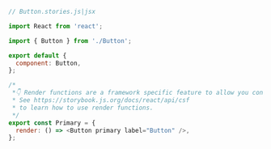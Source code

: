 ```js
// Button.stories.js|jsx

import React from 'react';

import { Button } from './Button';

export default {
  component: Button,
};

/*
 *👇 Render functions are a framework specific feature to allow you control on how the component renders.
 * See https://storybook.js.org/docs/react/api/csf
 * to learn how to use render functions.
 */
export const Primary = {
  render: () => <Button primary label="Button" />,
};
```
